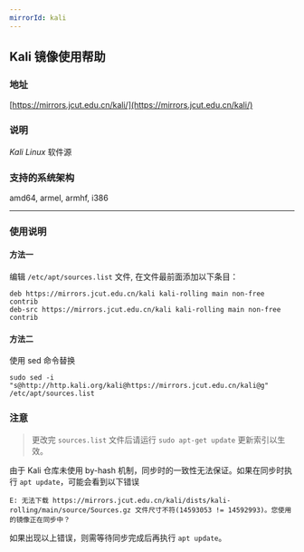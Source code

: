```yaml
---
mirrorId: kali
---
```


## Kali 镜像使用帮助

### 地址

[https://mirrors.jcut.edu.cn/kali/](https://mirrors.jcut.edu.cn/kali/)

### 说明

*Kali Linux* 软件源

### 支持的系统架构

amd64, armel, armhf, i386

---

### 使用说明

#### 方法一

编辑 `/etc/apt/sources.list` 文件, 在文件最前面添加以下条目：

```shell
deb https://mirrors.jcut.edu.cn/kali kali-rolling main non-free contrib
deb-src https://mirrors.jcut.edu.cn/kali kali-rolling main non-free contrib
```

#### 方法二
使用 sed 命令替换

```shell
sudo sed -i "s@http://http.kali.org/kali@https://mirrors.jcut.edu.cn/kali@g" /etc/apt/sources.list
```

### 注意

> 更改完 `sources.list` 文件后请运行 `sudo apt-get update` 更新索引以生效。

由于 Kali 仓库未使用 by-hash 机制，同步时的一致性无法保证。如果在同步时执行 `apt update`，可能会看到以下错误

```text
E: 无法下载 https://mirrors.jcut.edu.cn/kali/dists/kali-rolling/main/source/Sources.gz 文件尺寸不符(14593053 != 14592993)。您使用的镜像正在同步中？
```

如果出现以上错误，则需等待同步完成后再执行 `apt update`。